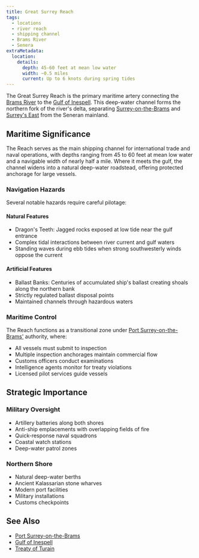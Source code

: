 ```yaml
---
title: Great Surrey Reach
tags:
  - locations
  - river reach
  - shipping channel
  - Brams River
  - Senera
extraMetadata:
  location:
    details:
      depth: 45-60 feet at mean low water
      width: ~0.5 miles
      current: Up to 6 knots during spring tides
---
```


The Great Surrey Reach is the primary maritime artery connecting the
[Brams River](./brams-river.mdx) to the
[Gulf of Inespell](./gulf-of-inespell.mdx). This deep-water channel forms the
northern fork of the river's delta, separating
[Surrey-on-the-Brams](./surrey-on-the-brams.mdx) and
[Surrey's East](./surreys-east.mdx) from the Seneran mainland.

## Maritime Significance

The Reach serves as the main shipping channel for international trade and naval
operations, with depths ranging from 45 to 60 feet at mean low water and a
navigable width of nearly half a mile. Where it meets the gulf, the channel
widens into a natural deep-water roadstead, offering protected anchorage for
large vessels.

### Navigation Hazards

Several notable hazards require careful pilotage:

#### Natural Features

- Dragon's Teeth: Jagged rocks exposed at low tide near the gulf entrance
- Complex tidal interactions between river current and gulf waters
- Standing waves during ebb tides when strong southwesterly winds oppose the
  current

#### Artificial Features

- Ballast Banks: Centuries of accumulated ship's ballast creating shoals along
  the northern bank
- Strictly regulated ballast disposal points
- Maintained channels through hazardous waters

### Maritime Control

The Reach functions as a transitional zone under
[Port Surrey-on-the-Brams'](./port-surrey-on-the-brams.mdx) authority, where:

- All vessels must submit to inspection
- Multiple inspection anchorages maintain commercial flow
- Customs officers conduct examinations
- Intelligence agents monitor for treaty violations
- Licensed pilot services guide vessels

## Strategic Importance

### Military Oversight

- Artillery batteries along both shores
- Anti-ship emplacements with overlapping fields of fire
- Quick-response naval squadrons
- Coastal watch stations
- Deep-water patrol zones

### Northern Shore

- Natural deep-water berths
- Ancient Kalassarian stone wharves
- Modern port facilities
- Military installations
- Customs checkpoints

## See Also

- [Port Surrey-on-the-Brams](./port-surrey-on-the-brams.mdx)
- [Gulf of Inespell](./gulf-of-inespell.mdx)
- [Treaty of Turain](../events/treaty-of-turain.mdx)
